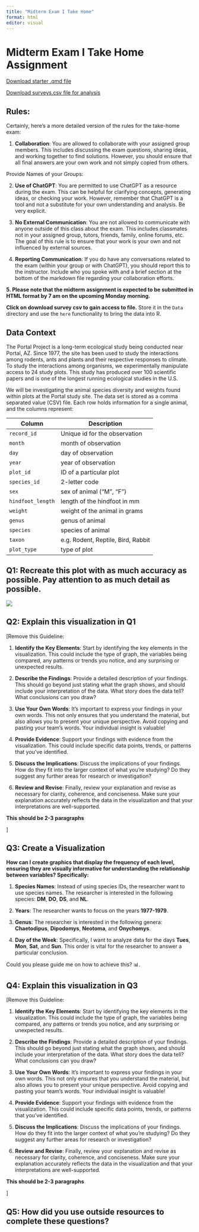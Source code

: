 ```yaml
---
title: "Midterm Exam I Take Home"
format: html
editor: visual
---
```


# Midterm Exam I Take Home Assignment

[Download starter .qmd file](actual_midterm_take_home_1.qmd)

[Download surveys.csv file for analysis](surveys.csv)

## Rules:

Certainly, here's a more detailed version of the rules for the take-home exam:

1.  **Collaboration**: You are allowed to collaborate with your assigned group members. This includes discussing the exam questions, sharing ideas, and working together to find solutions. However, you should ensure that all final answers are your own work and not simply copied from others.

Provide Names of your Groups:

2.  **Use of ChatGPT**: You are permitted to use ChatGPT as a resource during the exam. This can be helpful for clarifying concepts, generating ideas, or checking your work. However, remember that ChatGPT is a tool and not a substitute for your own understanding and analysis. Be very explicit. 

3.  **No External Communication**: You are not allowed to communicate with anyone outside of this class about the exam. This includes classmates not in your assigned group, tutors, friends, family, online forums, etc. The goal of this rule is to ensure that your work is your own and not influenced by external sources.

4.  **Reporting Communication**: If you do have any conversations related to the exam (within your group or with ChatGPT), you should report this to the instructor. Include who you spoke with and a brief section at the bottom of the markdown file regarding your collaboration efforts.

**5. Please note that the midterm assignment is expected to be submitted in HTML format by 7 am on the upcoming Monday morning.**

**Click on download survey csv to gain access to file.** Store it in the `Data` directory and use the `here` functionality to bring the data into R.

## Data Context

The Portal Project is a long-term ecological study being conducted near Portal, AZ. Since 1977, the site has been used to study the interactions among rodents, ants and plants and their respective responses to climate. To study the interactions among organisms, we experimentally manipulate access to 24 study plots. This study has produced over 100 scientific papers and is one of the longest running ecological studies in the U.S.

We will be investigating the animal species diversity and weights found within plots at the Portal study site. The data set is stored as a comma separated value (CSV) file. Each row holds information for a single animal, and the columns represent:

| Column            | Description                        |
|-------------------|------------------------------------|
| `record_id`       | Unique id for the observation      |
| `month`           | month of observation               |
| `day`             | day of observation                 |
| `year`            | year of observation                |
| `plot_id`         | ID of a particular plot            |
| `species_id`      | 2-letter code                      |
| `sex`             | sex of animal ("M", "F")           |
| `hindfoot_length` | length of the hindfoot in mm       |
| `weight`          | weight of the animal in grams      |
| `genus`           | genus of animal                    |
| `species`         | species of animal                  |
| `taxon`           | e.g. Rodent, Reptile, Bird, Rabbit |
| `plot_type`       | type of plot                       |

## Q1: Recreate this plot with as much accuracy as possible. Pay attention to as much detail as possible.

![](https://gato365.github.io/stat331-calpoly-gato365/midterms/midterm-exam-1/take-home-exam-1/recreate_image1.png)

## Q2: Explain this visualization in Q1

\[Remove this Guideline:

1.  **Identify the Key Elements**: Start by identifying the key elements in the visualization. This could include the type of graph, the variables being compared, any patterns or trends you notice, and any surprising or unexpected results.

2.  **Describe the Findings**: Provide a detailed description of your findings. This should go beyond just stating what the graph shows, and should include your interpretation of the data. What story does the data tell? What conclusions can you draw?

3.  **Use Your Own Words**: It's important to express your findings in your own words. This not only ensures that you understand the material, but also allows you to present your unique perspective. Avoid copying and pasting your team's words. Your individual insight is valuable!

4.  **Provide Evidence**: Support your findings with evidence from the visualization. This could include specific data points, trends, or patterns that you've identified.

5.  **Discuss the Implications**: Discuss the implications of your findings. How do they fit into the larger context of what you're studying? Do they suggest any further areas for research or investigation?

6.  **Review and Revise**: Finally, review your explanation and revise as necessary for clarity, coherence, and conciseness. Make sure your explanation accurately reflects the data in the visualization and that your interpretations are well-supported.

**This should be 2-3 paragraphs**

\]

## Q3: Create a Visualization

**How can I create graphics that display the frequency of each level, ensuring they are visually informative for understanding the relationship between variables? Specifically:**

1.  **Species Names**: Instead of using species IDs, the researcher want to use species names. The researcher is interested in the following species: **DM**, **DO**, **DS**, and **NL**.

2.  **Years**: The researcher wants to focus on the years **1977-1979**.

3.  **Genus**: The researcher is interested in the following genera: **Chaetodipus**, **Dipodomys**, **Neotoma**, and **Onychomys**.

4.  **Day of the Week**: Specifically, I want to analyze data for the days **Tues**, **Mon**, **Sat**, and **Sun**. This order is vital for the researcher to answer a particular conclusion.

Could you please guide me on how to achieve this? 📊.

## Q4: Explain this visualization in Q3

\[Remove this Guideline:

1.  **Identify the Key Elements**: Start by identifying the key elements in the visualization. This could include the type of graph, the variables being compared, any patterns or trends you notice, and any surprising or unexpected results.

2.  **Describe the Findings**: Provide a detailed description of your findings. This should go beyond just stating what the graph shows, and should include your interpretation of the data. What story does the data tell? What conclusions can you draw?

3.  **Use Your Own Words**: It's important to express your findings in your own words. This not only ensures that you understand the material, but also allows you to present your unique perspective. Avoid copying and pasting your team's words. Your individual insight is valuable!

4.  **Provide Evidence**: Support your findings with evidence from the visualization. This could include specific data points, trends, or patterns that you've identified.

5.  **Discuss the Implications**: Discuss the implications of your findings. How do they fit into the larger context of what you're studying? Do they suggest any further areas for research or investigation?

6.  **Review and Revise**: Finally, review your explanation and revise as necessary for clarity, coherence, and conciseness. Make sure your explanation accurately reflects the data in the visualization and that your interpretations are well-supported.

**This should be 2-3 paragraphs**

\]

## Q5: How did you use outside resources to complete these questions?
